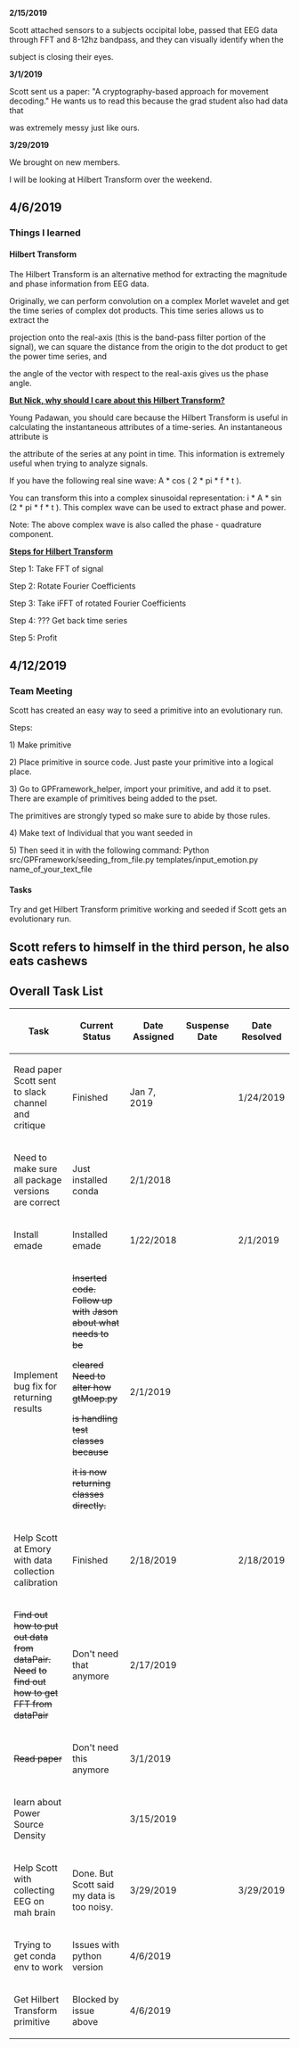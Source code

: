 '''2/15/2019'''

Scott attached sensors to a subjects occipital lobe, passed that EEG data through FFT and 8-12hz bandpass, and they can visually identify when the 

subject is closing their eyes.  

'''3/1/2019''' 

Scott sent us a paper: "A cryptography-based approach for movement decoding." He wants us to read this because the grad student also had data that  

was extremely messy just like ours. 

'''3/29/2019''' 

We brought on new members. 

I will be looking at Hilbert Transform over the weekend.  

== 4/6/2019 ==

=== Things I learned ===

==== Hilbert Transform ====
The Hilbert Transform is an alternative method for extracting the magnitude and phase information from EEG data.

Originally, we can perform convolution on a complex Morlet wavelet and get the time series of complex dot products. This time series allows us to extract the 

projection onto the real-axis (this is the band-pass filter portion of the signal), we can square the distance from the origin to the dot product to get the power time series, and

the angle of the vector with respect to the real-axis gives us the phase angle.

'''<u>But Nick, why should I care about this Hilbert Transform?</u>'''

Young Padawan, you should care because the Hilbert Transform is useful in calculating the instantaneous attributes of a time-series. An instantaneous attribute is 

the attribute of the series at any point in time. This information is extremely useful when trying to analyze signals.

If you have the following real sine wave: A * cos ( 2 * pi  * f * t ).

You can transform this into a complex sinusoidal representation: i * A * sin (2 * pi * f * t ). This complex wave can be used to extract phase and power. 

Note: The above complex wave is also called the phase - quadrature component.

'''<u>Steps for Hilbert Transform</u>'''

Step 1: Take FFT of signal

Step 2: Rotate Fourier Coefficients

Step 3: Take iFFT of rotated Fourier Coefficients

Step 4: ??? Get back time series

Step 5: Profit

== 4/12/2019 ==

=== Team Meeting ===
Scott has created an easy way to seed a primitive into an evolutionary run.

Steps:

1) Make primitive

2) Place primitive in source code. Just paste your primitive into a logical place.

3) Go to GPFramework_helper, import your primitive, and add it to pset. There are example of primitives being added to the pset.

The primitives are strongly typed so make sure to abide by those rules.

4) Make text of Individual that you want seeded in

5) Then seed it in with the following command: Python src/GPFramework/seeding_from_file.py templates/input_emotion.py name_of_your_text_file

==== Tasks ====
Try and get Hilbert Transform primitive working and seeded if Scott gets an evolutionary run.

== Scott refers to himself in the third person, he also eats cashews ==

== Overall Task List ==
{| class="wikitable"
!Task
!Current Status
!Date Assigned
!Suspense Date
!Date Resolved
|-
|Read paper Scott sent to slack channel and critique
|Finished
|Jan 7, 2019
|
|1/24/2019
|-
|Need to make sure all package versions are correct
|Just installed conda
|2/1/2018
|
|
|-
|Install emade
|Installed emade
|1/22/2018
|
|2/1/2019
|-
|Implement bug fix for returning results
|<s>Inserted code. Follow up with</s> 
<s>Jason about what needs to be</s>

<s>cleared  Need to alter how gtMoep.py</s>

<s>is handling test classes because</s>

<s>it is now returning classes directly.</s>
|2/1/2019
|
|
|-
|Help Scott at Emory with data collection calibration
|Finished
|2/18/2019
|
|2/18/2019
|-
|<s>Find out how to put out data from dataPair. Need</s>
<s>to find out how to get FFT from dataPair</s>
|Don't need that anymore
|2/17/2019
|
|
|-
|<s>Read paper</s>
|Don't need this anymore
|3/1/2019
|
|
|-
|learn about Power Source Density 
|
|3/15/2019
|
|
|-
|Help Scott with collecting EEG on mah brain
|Done. But Scott said my data is too noisy.
|3/29/2019
|
|3/29/2019
|-
|Trying to get conda env to work
|Issues with python version
|4/6/2019
|
|
|-
|Get Hilbert Transform primitive
|Blocked by issue above
|4/6/2019
|
|
|}